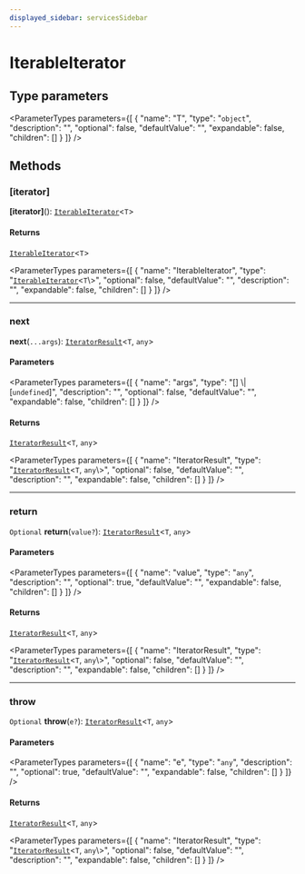 ```yaml
---
displayed_sidebar: servicesSidebar
---
```



# IterableIterator

## Type parameters

<ParameterTypes parameters={[
  {
    "name": "T",
    "type": "`object`",
    "description": "",
    "optional": false,
    "defaultValue": "",
    "expandable": false,
    "children": []
  }
]} />

## Methods

### [iterator]

**[iterator]**(): [`IterableIterator`](IterableIterator.mdx)<`T`\>

#### Returns

[`IterableIterator`](IterableIterator.mdx)<`T`\>

<ParameterTypes parameters={[
  {
    "name": "IterableIterator",
    "type": "[`IterableIterator`](IterableIterator.mdx)<`T`\\>",
    "optional": false,
    "defaultValue": "",
    "description": "",
    "expandable": false,
    "children": []
  }
]} />

___

### next

**next**(`...args`): [`IteratorResult`](../types/IteratorResult.mdx)<`T`, `any`\>

#### Parameters

<ParameterTypes parameters={[
  {
    "name": "args",
    "type": "[] \\| [`undefined`]",
    "description": "",
    "optional": false,
    "defaultValue": "",
    "expandable": false,
    "children": []
  }
]} />

#### Returns

[`IteratorResult`](../types/IteratorResult.mdx)<`T`, `any`\>

<ParameterTypes parameters={[
  {
    "name": "IteratorResult",
    "type": "[`IteratorResult`](../types/IteratorResult.mdx)<`T`, `any`\\>",
    "optional": false,
    "defaultValue": "",
    "description": "",
    "expandable": false,
    "children": []
  }
]} />

___

### return

`Optional` **return**(`value?`): [`IteratorResult`](../types/IteratorResult.mdx)<`T`, `any`\>

#### Parameters

<ParameterTypes parameters={[
  {
    "name": "value",
    "type": "`any`",
    "description": "",
    "optional": true,
    "defaultValue": "",
    "expandable": false,
    "children": []
  }
]} />

#### Returns

[`IteratorResult`](../types/IteratorResult.mdx)<`T`, `any`\>

<ParameterTypes parameters={[
  {
    "name": "IteratorResult",
    "type": "[`IteratorResult`](../types/IteratorResult.mdx)<`T`, `any`\\>",
    "optional": false,
    "defaultValue": "",
    "description": "",
    "expandable": false,
    "children": []
  }
]} />

___

### throw

`Optional` **throw**(`e?`): [`IteratorResult`](../types/IteratorResult.mdx)<`T`, `any`\>

#### Parameters

<ParameterTypes parameters={[
  {
    "name": "e",
    "type": "`any`",
    "description": "",
    "optional": true,
    "defaultValue": "",
    "expandable": false,
    "children": []
  }
]} />

#### Returns

[`IteratorResult`](../types/IteratorResult.mdx)<`T`, `any`\>

<ParameterTypes parameters={[
  {
    "name": "IteratorResult",
    "type": "[`IteratorResult`](../types/IteratorResult.mdx)<`T`, `any`\\>",
    "optional": false,
    "defaultValue": "",
    "description": "",
    "expandable": false,
    "children": []
  }
]} />
